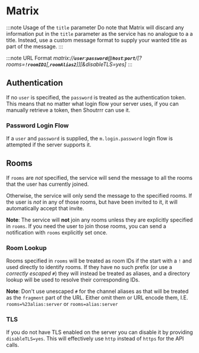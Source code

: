# Matrix

:::note Usage of the `title` parameter
    Do note that Matrix will discard any information put in the `title` parameter as the service has no analogue to a
    a title. Instead, use a custom message format to supply your wanted title as part of the message.
:::

:::note URL Format
    *matrix://__`user`__:__`password`__@__`host`__:__`port`__/[?rooms=__`!roomID1`__[,__`roomAlias2`__]][&disableTLS=yes]*
:::


## Authentication

If no `user` is specified, the `password` is treated as the authentication token. This means that no matter what login
flow your server uses, if you can manually retrieve a token, then Shoutrrr can use it.

### Password Login Flow

If a `user` and `password` is supplied, the `m.login.password` login flow is attempted if the server supports it.

## Rooms

If `rooms` are *not* specified, the service will send the message to all the rooms that the user has currently joined.

Otherwise, the service will only send the message to the specified rooms. If the user is *not* in any of those rooms,
but have been invited to it, it will automatically accept that invite.

**Note**: The service will **not** join any rooms unless they are explicitly specified in `rooms`. If you need the user
to join those rooms, you can send a notification with `rooms` explicitly set once.

### Room Lookup

Rooms specified in `rooms` will be treated as room IDs if the start with a `!` and used directly to identify rooms. If
they have no such prefix (or use a *correctly escaped* `#`) they will instead be treated as aliases, and a directory
lookup will be used to resolve their corresponding IDs.

**Note**: Don't use unescaped `#` for the channel aliases as that will be treated as the `fragment` part of the URL.
Either omit them or URL encode them, I.E. `rooms=%23alias:server` or `rooms=alias:server`

### TLS

If you do not have TLS enabled on the server you can disable it by providing `disableTLS=yes`. This will effectively
use `http` instead of `https` for the API calls.

